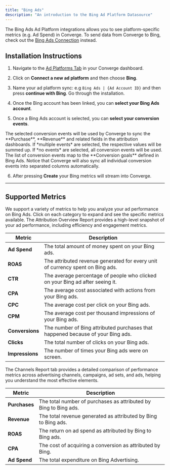 ```yaml
---
title: "Bing Ads"
description: "An introduction to the Bing Ad Platform Datasource"
---
```


<Note> The Bing Ads Ad Platform integrations allows you to see platform-specific metrics (e.g. Ad Spend) in Converge. 
To send data from Converge to Bing, check out the [Bing Ads Connection](/connections/integrations/bing) instead.</Note>

## Installation Instructions

<AccordionGroup >
<Accordion icon="list" title="Installation Instructions">

1. Navigate to the [Ad Platforms Tab](https://app.runconverge.com/-/ad-platforms) in your Converge dashboard.

2. Click on **Connect a new ad platform** and then choose **Bing**.

3. Name your ad platform sync: e.g `Bing Ads | {Ad Account ID}` and then press **continue with Bing**. Go through the installation.

4. Once the Bing account has been linked, you can **select your Bing Ads account**. 

5. Once a Bing Ads account is selected, you can **select your conversion events**.

<Info>
The selected conversion events will be used by Converge to sync the **Purchase**, **Revenue** and related fields in the attribution dashboards.
If *multiple events* are selected, the respective values will be summed up.
If *no events* are selected, all conversion events will be used.
</Info>

<Info>
The list of conversion events map to the **Conversion goals** defined in Bing Ads.
</Info>

<Info>
Notice that Converge will also sync all individual conversion events into separated columns automatically.
</Info>

6. After pressing **Create** your Bing metrics will stream into Converge.

</Accordion>
</AccordionGroup> 

---
## Supported Metrics

We support a variety of metrics to help you analyze your ad performance on Bing Ads. Click on each category to expand and see the specific metrics available.
<AccordionGroup>
<Accordion icon="chart-column" title="Overview Report">
The Attribution Overview Report provides a high-level snapshot of your ad performance, including efficiency and engagement metrics.

| Metric          | Description                                                                     |
| --------------- | ------------------------------------------------------------------------------- |
| **Ad Spend**    | The total amount of money spent on your Bing ads.                               |
| **ROAS**        | The attributed revenue generated for every unit of currency spent on Bing ads.  |
| **CTR**         | The average percentage of people who clicked on your Bing ad after seeing it.   |
| **CPA**         | The average cost associated with actions from your Bing ads.                    |
| **CPC**         | The average cost per click on your Bing ads.                                    |
| **CPM**         | The average cost per thousand impressions of your Bing ads.                     |
| **Conversions** | The number of Bing attributed purchases that happened because of your Bing ads. |
| **Clicks**      | The total number of clicks on your Bing ads.                                    |
| **Impressions** | The number of times your Bing ads were on screen.                               |

</Accordion>

<Accordion icon="network-wired" title="Channels Report">
The Channels Report tab provides a detailed comparison of performance metrics across advertising channels, campaigns, ad sets, and ads, helping you understand the most effective elements.

| Metric        | Description                                                      |
| ------------- | ---------------------------------------------------------------- |
| **Purchases** | The total number of purchases as attributed by Bing to Bing ads. |
| **Revenue**   | The total revenue generated as attributed by Bing to Bing ads.   |
| **ROAS**      | The return on ad spend as attributed by Bing to Bing ads.        |
| **CPA**       | The cost of acquiring a conversion as attributed by Bing.        |
| **Ad Spend**  | The total expenditure on Bing Advertising.                       |

</Accordion>
</AccordionGroup>